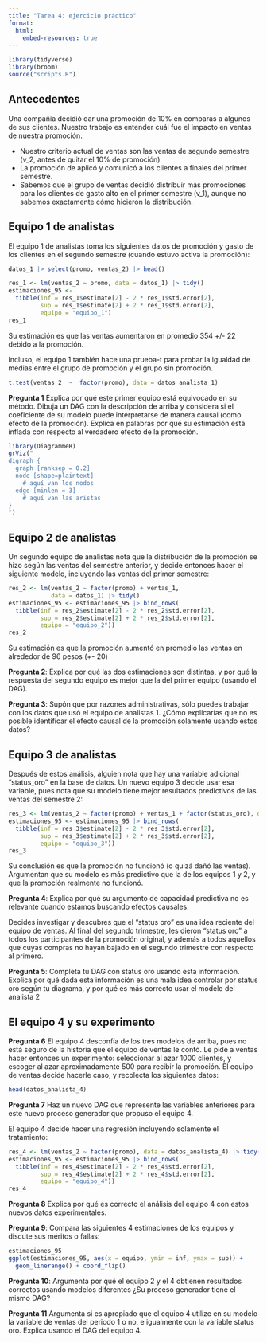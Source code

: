 ```yaml
---
title: "Tarea 4: ejercicio práctico"
format: 
  html:
    embed-resources: true
---
```


```r
library(tidyverse)
library(broom)
source("scripts.R")
```


## Antecedentes

Una compañía decidió dar una promoción de 10% en comparas a algunos de sus
clientes. Nuestro trabajo es entender cuál fue el impacto en ventas
de nuestra promoción.

- Nuestro criterio actual de ventas son las ventas de segundo semestre (v_2, antes de quitar el 10% de promoción)
- La promoción de aplicó y comunicó a los clientes a finales del primer semestre.
- Sabemos que el grupo de ventas decidió distribuir más promociones para los
clientes de gasto alto en el primer semestre (v_1), aunque no sabemos exactamente
cómo hicieron la distribución.

## Equipo 1 de analistas

El equipo 1 de analistas toma los siguientes datos de promoción y gasto de los clientes 
en el segundo semestre (cuando estuvo activa la promoción):

```r
datos_1 |> select(promo, ventas_2) |> head()
```


```r
res_1 <- lm(ventas_2 ~ promo, data = datos_1) |> tidy()
estimaciones_95 <- 
  tibble(inf = res_1$estimate[2] - 2 * res_1$std.error[2],
         sup = res_1$estimate[2] + 2 * res_1$std.error[2],
         equipo = "equipo_1")
res_1
```

Su estimación es que las ventas aumentaron en promedio 354 +/- 22 debido 
a la promoción.

Incluso, el equipo 1 también hace una prueba-t para probar la igualdad
de medias entre el grupo de promoción y el grupo sin promoción.

```r
t.test(ventas_2  ~  factor(promo), data = datos_analista_1)
```


**Pregunta 1** Explica por qué este primer equipo está equivocado
en su método. Dibuja un DAG con la descripción de arriba 
y considera si el coeficiente 
de su modelo puede interpretarse de manera causal (como efecto de la promoción). Explica en palabras por qué su estimación está inflada
con respecto al verdadero efecto de la promoción.

```r
library(DiagrammeR)
grViz("
digraph {
  graph [ranksep = 0.2]
  node [shape=plaintext]
    # aquí van los nodos
  edge [minlen = 3]
    # aquí van las aristas
}
")
```


## Equipo 2 de analistas


Un segundo equipo de analistas
nota que la distribución de la promoción se
hizo según las ventas del semestre anterior, y decide entonces hacer
el siguiente modelo, incluyendo las ventas del primer semestre:

```r
res_2 <- lm(ventas_2 ~ factor(promo) + ventas_1, 
            data = datos_1) |> tidy()
estimaciones_95 <- estimaciones_95 |> bind_rows(
  tibble(inf = res_2$estimate[2] - 2 * res_2$std.error[2],
         sup = res_2$estimate[2] + 2 * res_2$std.error[2],
         equipo = "equipo_2"))
res_2
```

Su estimación es que la promoción aumentó en promedio las ventas
en alrededor de 96 pesos (+- 20)

**Pregunta 2**: Explica por qué las dos estimaciones son distintas, y
por qué la respuesta del segundo equipo es mejor que la del primer
equipo (usando el DAG). 


**Pregunta 3**: Supón que por razones administrativas, sólo puedes
trabajar con los datos que usó el equipo de analistas 1. 
¿Cómo explicarías 
que no es posible identificar el efecto causal de la promoción solamente
usando estos datos?

## Equipo 3 de analistas

Después de estos análisis, alguien nota que hay una variable
adicional "status_oro" en la base de datos. Un nuevo equipo 3 decide usar
esa variable, pues nota que su modelo tiene mejor resultados predictivos
de las ventas del semestre 2:

```r
res_3 <- lm(ventas_2 ~ factor(promo) + ventas_1 + factor(status_oro), data = datos_1) |> tidy()
estimaciones_95 <- estimaciones_95 |> bind_rows(
  tibble(inf = res_3$estimate[2] - 2 * res_3$std.error[2],
         sup = res_3$estimate[2] + 2 * res_3$std.error[2],
         equipo = "equipo_3"))
res_3
```

Su conclusión es que la promoción no funcionó (o quizá dañó las
ventas). Argumentan que su modelo es más predictivo que la de los equipos 1 y 2, y que la promoción realmente no funcionó.

**Pregunta 4**: Explica por qué su argumento de capacidad predictiva
no es relevante cuando estamos buscando efectos causales.

Decides investigar y descubres que el "status oro" es una idea
reciente del equipo de ventas. Al final del segundo trimestre,
les dieron "status oro" a todos los participantes de la promoción
original, y además a todos aquellos que cuyas compras no hayan
bajado en el segundo trimestre con respecto al primero.

**Pregunta 5**: Completa tu DAG con status oro usando esta
información. Explica por qué dada esta información
es una mala idea controlar por status
oro según tu diagrama, y por qué es más correcto usar el modelo
del analista 2


## El equipo 4 y su experimento

**Pregunta 6** El equipo 4 desconfía de los tres modelos de arriba,
pues no está seguro de la historia que el equipo de ventas le contó.
Le pide a ventas hacer entonces un experimento: seleccionar al azar
1000 clientes, y escoger al azar aproximadamente 500 para recibir la promoción. El equipo de ventas decide hacerle caso, y recolecta los
siguientes datos:

```r
head(datos_analista_4)
```

**Pregunta 7** Haz un nuevo DAG que represente las variables anteriores
para este nuevo proceso generador que propuso el equipo 4.

El equipo 4 decide hacer una regresión incluyendo solamente
el tratamiento:

```r
res_4 <- lm(ventas_2 ~ factor(promo), data = datos_analista_4) |> tidy()
estimaciones_95 <- estimaciones_95 |> bind_rows(
  tibble(inf = res_4$estimate[2] - 2 * res_4$std.error[2],
         sup = res_4$estimate[2] + 2 * res_4$std.error[2],
         equipo = "equipo_4"))
res_4
```

**Pregunta 8** Explica por qué es correcto el análisis del equipo 4
con estos nuevos datos experimentales.


**Pregunta 9**: Compara las siguientes 4 estimaciones de los equipos
y discute sus méritos o fallas:

```r
estimaciones_95
ggplot(estimaciones_95, aes(x = equipo, ymin = inf, ymax = sup)) +
  geom_linerange() + coord_flip()
```

**Pregunta 10**: Argumenta por qué el equipo 2 y el 4 obtienen
resultados correctos usando modelos diferentes ¿Su proceso generador tiene el mismo DAG? 

**Pregunta 11** Argumenta si es apropiado que el equipo 4 utilize en su modelo la variable de ventas del periodo 1 o no, e igualmente con la variable status oro. Explica usando el DAG del equipo 4.








